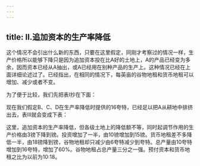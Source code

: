 ```yaml
---
---
---
```

title: Ⅱ.追加资本的生产率降低
---



这个情况不会引出什么新的东西，只要在这里假定，同刚才考察过的情况一样，生产价格所以能够下降只是因为追加资本投在比A好的土地上，A的产品已经变为多余，因而资本已经从A抽出，或A已经用在别种产品的生产上。这种情况已经在上面详细论述过了。已经指出，在相同的情况下，每英亩的谷物地租和货币地租可以增加、减少或者不变。

为了便于比较，我们先把表Ⅰ抄在下面：



现在我们假定B、C、D在生产率降低时提供的16夸特，已经足以把A从耕地中排挤出去，表Ⅲ就会变成下表：



这里，追加资本的生产率降低，但各级土地上的降低额不等，同时起调节作用的生产价格由3镑下降到镑。投资增加了一半，由10镑增加到15镑。货币地租差不多降低一半，由18镑降到镑，谷物地租却只减少由6夸特减少到夸特。总产量由10夸特增加到16夸特，增加了60%。谷物地租占总产量三分之一强。预付资本和货币地租之比为以前为10∶18。